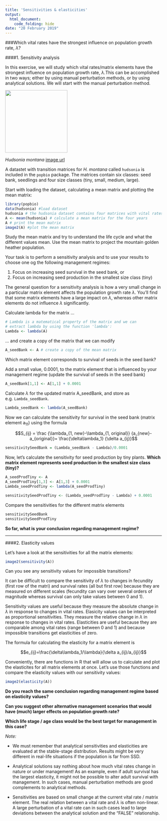 ```yaml
---
title: 'Sensitivities & elasticities'
output:
  html_document:
    code_folding: hide
date: "20 February 2019"
---
```


###Which vital rates have the strongest influence on population growth rate, $\lambda$?


####1. Sensitivity analysis  
  
In this exercise, we will study which vital rates/matrix elements have the strongest influence on population growth rate, $\lambda$.This can be accomplished in two ways; either by using manual perturbation methods, or by using analytical solutions. We will start with the manual perturbation method. 

<img src="https://upload.wikimedia.org/wikipedia/commons/thumb/a/a5/Hudsonia_montana.jpg/1024px-Hudsonia_montana.jpg" width="200" height="200" />

*Hudsonia montana* [image url](https://upload.wikimedia.org/wikipedia/commons/thumb/a/a5/Hudsonia_montana.jpg/1024px-Hudsonia_montana.jpg)

A datastet with transition matrices for *H. montana* called `hudsonia` is included in the `popbio` package. The matrices contain six classes: seed bank, seedlings and four size classes (tiny, small, medium, large).  

Start with loading the dataset, calculating a mean matrix and plotting the mean matrix:

```r
library(popbio)
data(hudsonia) #load dataset
hudsonia # the hudsonia dataset contains four matrices with vital rates
A <- mean(hudsonia) # calculate a mean matrix for the four years
A # print the mean matrix
image2(A) #plot the mean matrix
```


Study the mean matrix and try to understand the life cycle and what the different values mean. Use the mean matrix to project the mountain golden heather population. 


Your task is to perform a sensitivity analysis and to use your results to choose one og the following management regimes:  

1) Focus on increasing seed survival in the seed bank, or  
2) Focus on increasing seed production in the smallest size class (tiny)  

The general question for a sensitivity analysis is how a very small change in a particular matrix element affects the population growth rate $\lambda$. You'll find that some matrix elements have a large impact on $\lambda$, whereas other matrix elements do not influence $\lambda$ significantly.  

Calculate lambda for the matrix ...   
  
```r
# Lambda is a matematical property of the matrix and we can 
# extract lambda by using the function 'lambda':
Lambda <- lambda(A)
```

... and create a copy of the matrix that we can modify
```r
A_seedBank <- A # create a copy of the mean matrix 
```

Which matrix element corresponds to survival of seeds in the seed bank?

Add a small value, 0.0001, to the matrix element that is influenced by your management regime (update the survival of seeds in the seed bank)
  
```r
A_seedBank[1,1] <- A[1,1] + 0.0001 
```
  
Calculate $\lambda$ for the updated matrix A_seedBank, and store as e.g. `Lambda_seedBank`.  
  
```r
Lambda_seedBank <- lambda(A_seedBank)
```

Now we can calculate the sensitivity for survival in the seed bank (matrix element a~11~) using the formula

$$S_{ij} = \frac {\lambda_{1, new}-\lambda_{1, original}} {a_{new}-a_{original}}= \frac{\delta\lambda_1} {\delta a_{ij}}$$

```r
sensitivitySeedBank = (Lambda_seedBank - Lambda)/0.0001
```
  
Now, let's calculate the sensitivity for seed production by tiny plants.
**Which matrix element represents seed production in the smallest size class (tiny)?**  

```r
A_seedProdTiny <- A
A_seedProdTiny[1,3] <- A[1,3] + 0.0001 
Lambda_seedProdTiny <- lambda(A_seedProdTiny)

sensitivitySeedProdTiny <- (Lambda_seedProdTiny - Lambda) + 0.0001
```
  
Compare the sensitivities for the different matrix elements

```r
sensitivitySeedBank
sensitivitySeedProdTiny
```

**So far, what is your conclusion regarding management regime?**  
  
***  

####2. Elasticity values  

Let's have a look at the sensitivities for all the matrix elements:  
```r
image2(sensitivity(A))
```
Can you see any sensitivity values for impossible transitions?

It can be difficult to compare the sensitivity of $\lambda$ to changes in fecundity (first row of the matri) and survival rates (all but first row) because they are measured on different scales (fecundity can vary over several orders of magnitude whereas survival can only take values between 0 and 1). 

Sensitivity values are useful because they measure the absolute change in $\lambda$ in response to changes in vital rates. 
Elasicity values can be interpreted as proportional sensitivities. They measure the relative change in $\lambda$ in response to changes in vital rates. Elasticities are useful because they are comparable among vital rates (range between 0 and 1) and because impossible transitions get elasticities of zero.

The formula for calculating the elasticity for a matrix element is  

$$e_{ij}=\frac{\delta\lambda_1/\lambda}{\delta a_{ij}/a_{ij}}$$

Conveniently, there are functions in R that will allow us to calculate and plot the elasticites for all matrix elements at once. Let's use those functions and compare the elasticity values with our sensitivity values:  
```r
image2(elasticity(A))
```


**Do you reach the same conclusion regarding management regime based on elasticity values?**

**Can you suggest other alternative management scenarios that would have (much) larger effects on population growth rate?**

**Which life stage / age class would be the best target for management in this case?**

*Note:*  

* We must remember that analytical sensitivities and elasticities are evaluated at the stable-stage distribution. Results might be very different in real-life situations if the population is far from SSD.  
  
* Analytical solutions say nothing about how much vital rates change in nature or under management! As an example, even if adult survival has the largest elasticity, it might not be possible to alter adult survival with management. In such cases, manual perturbation methods are good complements to analytical methods.  
  
* Sensitivities are based on small change at the current vital rate / matrix element. The real relation between a vital rate and $\lambda$ is often non-linear. A large perturbation of a vital rate can in such cases lead to large deviations between the analytical solution and the "FALSE" relationship.

